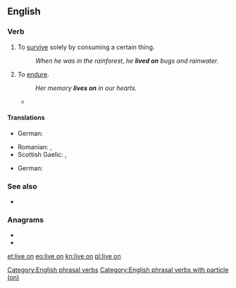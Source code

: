 ==English==

===Verb===
{{en-verb|head=[[live]] [[on]]|lives on|living on|lived on}}

# {{lb|en|idiomatic|transitive}} To [[survive]] solely by consuming a certain thing.
#: ''When he was in the rainforest, he '''lived on''' bugs and rainwater.''
# {{lb|en|idiomatic|intransitive}} To [[endure]].
#: ''Her memory '''lives on''' in our hearts.''
#* {{quote-journal
|date=June 4, 2012
|author=Lewis Smith
|title=Queen's English Society says enuf is enough, innit?
|work=the Guardian
|url=http://www.guardian.co.uk/education/2012/jun/04/queens-english-society-enuf-innit
|page=
|passage=He described the members and organisers of the society as "a group of enthusiasts celebrating the richness and diversity of the English language", and is convinced that whether or not enough volunteers can be found to keep the society going, their enthusiasm and love for good English will '''live on'''.}}

====Translations====
{{trans-top|survive by consuming certain thing}}
* German: {{t|de|[[von]] [[etwas]] [[leben]]}}
{{trans-mid}}
* Romanian: {{t|ro|trăi din}}, {{t|ro|trăi pe}}
* Scottish Gaelic: {{t|gd|thig suas air}}, {{t|gd|thig beò air}}
{{trans-bottom}}

{{trans-top|to endure}}
* German: {{t|de|weiterleben}}
{{trans-mid}}
{{trans-bottom}}

===See also===
* {{l|en|live off}}

===Anagrams===
* {{l|en|in love}}
* {{l|en|love-in}}

[[Category:English phrasal verbs]]
[[Category:English phrasal verbs with particle (on)]]

[[et:live on]]
[[eo:live on]]
[[kn:live on]]
[[pl:live on]]